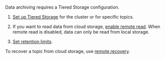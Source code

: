 Data archiving requires a Tiered Storage configuration.

1. [Set up Tiered Storage](../tiered-storage#set-up-tiered-storage) for the cluster or for specific topics.

1. If you want to read data from cloud storage, [enable remote read](../tiered-storage#remote-read). When remote read is disabled, data can only be read from local storage. 

2. [Set retention limits](../tiered-storage#set-retention-limits).
   
To recover a topic from cloud storage, use [remote recovery](../tiered-storage#remote-recovery).